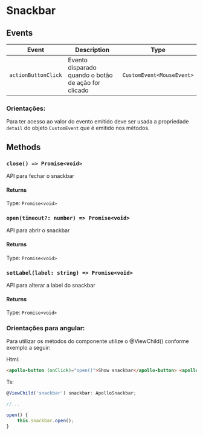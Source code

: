 
# Snackbar

<Status />

<Story id="components-snackbar--base" />

<Props id="components-snackbar--base" />

## Events

| Event               | Description                                         | Type                      |
| ------------------- | --------------------------------------------------- | ------------------------- |
| `actionButtonClick` | Evento disparado quando o botão de ação for clicado | `CustomEvent<MouseEvent>` |

### Orientações:

Para ter acesso ao valor do evento emitido deve ser usada a propriedade `detail` do objeto `CustomEvent` que é emitido nos métodos.

## Methods

### `close() => Promise<void>`

API para fechar o snackbar

#### Returns

Type: `Promise<void>`

### `open(timeout?: number) => Promise<void>`

API para abrir o snackbar

#### Returns

Type: `Promise<void>`

### `setLabel(label: string) => Promise<void>`

API para alterar a label do snackbar

#### Returns

Type: `Promise<void>`

### Orientações para angular:

Para utilizar os métodos do componente utilize o @ViewChild() conforme exemplo a seguir:

Html:

```html
<apollo-button (onClick)="open()">Show snackbar</apollo-button> <apollo-snackbar #snackbar />
```

Ts:

```javascript
@ViewChild('snackbar') snackbar: ApolloSnackbar;

//...

open() {
    this.snackbar.open();
}
```
